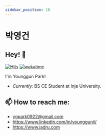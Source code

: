 ```yaml
---
sidebar_position: 18
---
```

# 박영건

## Hey! 👋

[![Hits](https://hits.seeyoufarm.com/api/count/incr/badge.svg?url=https%3A%2F%2Fgithub.com%2Fjadru&count_bg=%231D4D64&title_bg=%23000000&icon=safari.svg&icon_color=%23FFFFFF&title=hits&edge_flat=true)](https://github.com/jadru)
[![wakatime](https://wakatime.com/badge/user/f540e244-146f-4ce9-b1ed-bc3c9019fde1.svg)](https://wakatime.com/@f540e244-146f-4ce9-b1ed-bc3c9019fde1)

I'm Younggun Park!
- *Currently:* BS CE Student at Inje University.


## 📫 How to reach me:
- ygpark0922@gmail.com
- https://www.linkedin.com/in/younggunii/
- https://www.jadru.com
